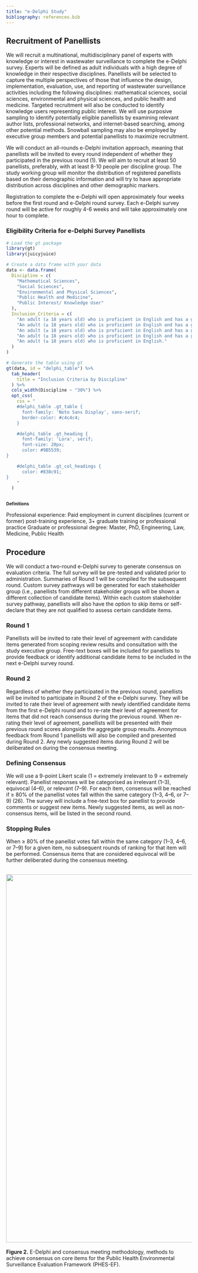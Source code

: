 ```yaml
---
title: "e-Delphi Study"
bibliography: references.bib
---
```


## Recruitment of Panellists

We will recruit a multinational, multidisciplinary panel of experts with knowledge or interest in wastewater surveillance to complete the e-Delphi survey. Experts will be defined as adult individuals with a high degree of knowledge in their respective disciplines. Panellists will be selected to capture the multiple perspectives of those that influence the design, implementation, evaluation, use, and reporting of wastewater surveillance activities including the following disciplines: mathematical sciences, social sciences, environmental and physical sciences, and public health and medicine. Targeted recruitment will also be conducted to identify knowledge users representing public interest. We will use purposive sampling to identify potentially eligible panellists by examining relevant author lists, professional networks, and internet-based searching, among other potential methods. Snowball sampling may also be employed by executive group members and potential panellists to maximize recruitment.

We will conduct an all-rounds e-Delphi invitation approach, meaning that panellists will be invited to every round independent of whether they participated in the previous round (1). We will aim to recruit at least 50 panellists, preferably, with at least 8-10 people per discipline group. The study working group will monitor the distribution of registered panellists based on their demographic information and will try to have appropriate distribution across disciplines and other demographic markers.

Registration to complete the e-Delphi will open approximately four weeks before the first round and e-Delphi round survey. Each e-Delphi survey round will be active for roughly 4-6 weeks and will take approximately one hour to complete.

### Eligibility Criteria for e-Delphi Survey Panellists

```r

# Load the gt package
library(gt)
library(juicyjuice)

# Create a data frame with your data
data <- data.frame(
  Discipline = c(
    "Mathematical Sciences", 
    "Social Sciences", 
    "Environmental and Physical Sciences",
    "Public Health and Medicine",
    "Public Interest/ Knowledge User"
  ),
  Inclusion_Criteria = c(
    "An adult (≥ 18 years old) who is proficient in English and has a graduate degree in one of the listed specializations, or more than ≥ 3 years of professional experience, or ≥ 2 peer-reviewed publications relating to wastewater surveillance.",
    "An adult (≥ 18 years old) who is proficient in English and has a graduate degree in one of the listed specializations, or more than ≥ 3 years of professional experience, or has relevant lived experience.",
    "An adult (≥ 18 years old) who is proficient in English and has a graduate degree in one of the listed specializations, or more than ≥ 3 years of professional experience, or ≥ 2 peer-reviewed publications relating to wastewater surveillance.",
    "An adult (≥ 18 years old) who is proficient in English and has a graduate degree in one of the listed specializations, or more than ≥ 3 years of professional experience, or ≥ 2 peer-reviewed publications relating to wastewater surveillance.",
    "An adult (≥ 18 years old) who is proficient in English."
  )
)

# Generate the table using gt
gt(data, id = "delphi_table") %>%
  tab_header(
    title = "Inclusion Criteria by Discipline"
  ) %>%
  cols_width(Discipline ~ "30%") %>%
  opt_css(
    css = "
    #delphi_table .gt_table {
      font-family: 'Noto Sans Display', sans-serif;
      border-color: #c4c4c4;
    }

    #delphi_table .gt_heading {
      font-family: 'Lora', serif;
      font-size: 20px;
      color: #9B5539;
}

    #delphi_table .gt_col_headings {
      color: #838c91;
}
    "
  )



```

<sup>**Definitions**

Professional experience: Paid employment in current disciplines (current or former) post-training experience, 3+ graduate training or professional practice Graduate or professional degree: Master, PhD, Engineering, Law, Medicine, Public Health</sup>

## Procedure

We will conduct a two-round e-Delphi survey to generate consensus on evaluation criteria. The full survey will be pre-tested and validated prior to administration. Summaries of Round 1 will be compiled for the subsequent round. Custom survey pathways will be generated for each stakeholder group (i.e., panellists from different stakeholder groups will be shown a different collection of candidate items). Within each custom stakeholder survey pathway, panellists will also have the option to skip items or self-declare that they are not qualified to assess certain candidate items.

### Round 1

Panellists will be invited to rate their level of agreement with candidate items generated from scoping review results and consultation with the study executive group. Free-text boxes will be included for panellists to provide feedback or identify additional candidate items to be included in the next e-Delphi survey round.

### Round 2

Regardless of whether they participated in the previous round, panellists will be invited to participate in Round 2 of the e-Delphi survey. They will be invited to rate their level of agreement with newly identified candidate items from the first e-Delphi round and to re-rate their level of agreement for items that did not reach consensus during the previous round. When re-rating their level of agreement, panellists will be presented with their previous round scores alongside the aggregate group results. Anonymous feedback from Round 1 panellists will also be compiled and presented during Round 2. Any newly suggested items during Round 2 will be deliberated on during the consensus meeting.

### Defining Consensus

We will use a 9-point Likert scale (1 = extremely irrelevant to 9 = extremely relevant). Panellist responses will be categorised as irrelevant (1--3), equivocal (4--6), or relevant (7--9). For each item, consensus will be reached if ≥ 80% of the panellist votes fall within the same category (1--3, 4--6, or 7--9) (26). The survey will include a free-text box for panellist to provide comments or suggest new items. Newly suggested items, as well as non-consensus items, will be listed in the second round.

### Stopping Rules

When ≥ 80% of the panellist votes fall within the same category (1--3, 4--6, or 7--9) for a given item, no subsequent rounds of ranking for that item will be performed. Consensus items that are considered equivocal will be further deliberated during the consensus meeting.

## ![](images/Delphi_Consensus_Process%20-%20website.svg){fig-align="center" width="1000"}

[**Figure 2.** E-Delphi and consensus meeting methodology, methods to achieve consensus on core items for the Public Health Environmental Surveillance Evaluation Framework (PHES-EF).]{.caption}

::: {#refs}
:::
